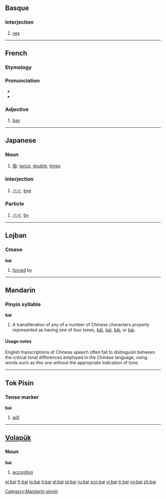 {{see|bāi|bái|bǎi|bài|băi}}
{{rfc|Tense marker unknown/invalid header}}

==Basque==

===Interjection===
{{infl|eu|interjection}}

# [[yes]]

----

==French==

===Etymology===
{{L.|fr}} {{term|lang=la|badius}}

===Pronunciation===
* {{IPA|/bɛ/|lang=fr}}
* {{SAMPA|/bE/}}

===Adjective===
{{fr-adj}}

# [[bay]]

----

==Japanese==

===Noun===
{{ja-noun|r|hira=ばい|kata=}}
# [[倍]]: [[twice]], [[double]]; [[times]]

===Interjection===
{{ja-pos|r|interjection|kata=バイ}}
# [[バイ]]: [[bye]]

===Particle===
{{ja-pos|r|particle|kata=バイ}}
# [[バイ]]: [[by]]

----

==Lojban==

===Cmavo===
'''bai'''

# [[forced]] by

----

==Mandarin==

===Pinyin syllable===
'''bai'''

# A transliteration of any of a number of Chinese characters properly represented as having one of four tones, [[bāi]], [[bái]], [[bǎi]], or [[bài]].

====Usage notes====
English transcriptions of Chinese speech often fail to distinguish between the critical tonal differences employed in the Chinese language, using words such as this one without the appropriate indication of tone.

[[Category:Mandarin pinyin]]

----

==Tok Pisin==

===Tense marker===
'''bai'''

# [[will]]

----

==[[Volapük]]==

===Noun===
'''bai'''

# [[according]]

[[el:bai]]
[[fr:bai]]
[[io:bai]]
[[it:bai]]
[[pl:bai]]
[[pt:bai]]
[[ru:bai]]
[[scn:bai]]
[[vi:bai]]
[[tr:bai]]
[[vo:bai]]
[[zh:bai]]